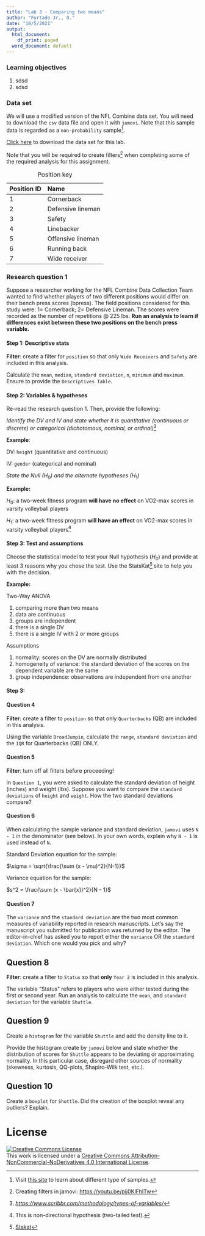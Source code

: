 ```yaml
---
title: "Lab 3 - Comparing two means"
author: "Furtado Jr., O."
date: "10/5/2021"
output:
  html_document:
    df_print: paged
  word_document: default
---
```


### Learning objectives

1.  sdsd
2.  sdsd

### Data set {#data-set}

We will use a modified version of the NFL Combine data set. You will need to download the `csv` data file and open it with `jamovi`. Note that this sample data is regarded as a `non-probability` sample[^1].

[^1]: Visit [this site](https://www.scribbr.com/methodology/sampling-methods/) to learn about different type of samples.

[Click here](./datasets/data-labs.csv) to download the data set for this lab.

Note that you will be required to create filters[^2] when completing some of the required analysis for this assignment.

[^2]: Creating filters in jamovi: <https://youtu.be/pij0KlFhITw>

| Position ID | Name              |
|:------------|:------------------|
| 1           | Cornerback        |
| 2           | Defensive lineman |
| 3           | Safety            |
| 4           | Linebacker        |
| 5           | Offensive lineman |
| 6           | Running back      |
| 7           | Wide receiver     |

: Position key

### Research question 1

Suppose a researcher working for the NFL Combine Data Collection Team wanted to find whether players of two different positions would differ on their bench press scores (bpress). The field positions considered for this study were: 1= Cornerback; 2= Defensive Lineman. The scores were recorded as the number of repetitions \@ 225 lbs. **Run an analysis to learn if differences exist between these two positions on the bench press variable.**

#### Step 1: Descriptive stats

**Filter**: create a filter for `position` so that only `Wide Receivers` and `Safety` are included in this analysis.

Calculate the `mean`, `median`, `standard deviation`, `n`, `minimum` and `maximum`. Ensure to provide the `Descriptives Table`.

#### Step 2: Variables & hypotheses

Re-read the research question 1. Then, provide the following:

*Identify the DV and IV and state whether it is quantitative (continuous or discrete) or categorical (dichotomous, nominal, or ordinal)*[^3]

[^3]: [*https://www.scribbr.com/methodology/types-of-variables/*](https://www.scribbr.com/methodology/types-of-variables/){.uri}

**Example**:

DV: `height` (quantitative and continuous)

IV: `gender` (categorical and nominal)

*State the Null (*$H_0$*) and the alternate hypotheses (*$H_1$*)*

**Example:**

$H_0$: a two-week fitness program **will have no effect** on VO2-max scores in varsity volleyball players

$H_1$: a two-week fitness program **will have an effect** on VO2-max scores in varsity volleyball players[^4]

[^4]: This is non-directional hypothesis (two-tailed test).

#### Step 3: Test and assumptions

Choose the statistical model to test your Null hypothesis ($H_0$) and provide at least 3 reasons why you chose the test. Use the StatsKat[^5] site to help you with the decision.

[^5]: [Stakat](https://statkat.com/)

**Example:**

Two-Way ANOVA

1.  comparing more than two means
2.  data are continuous
3.  groups are independent
4.  there is a single DV
5.  there is a single IV with 2 or more groups

Assumptions

1.  normality: scores on the DV are normally distributed
2.  homogeneity of variance: the standard deviation of the scores on the dependent variable are the same
3.  group independence: observations are independent from one another

#### Step 3:

#### Question 4

**Filter**: create a filter to `position` so that only `Quarterbacks` (QB) are included in this analysis.

Using the variable `BroadJumpin`, calculate the `range`, `standard deviation` and the `IQR` for Quarterbacks (QB) ONLY.

#### Question 5

**Filter**: turn off all filters before proceeding!

In `Question 1`, you were asked to calculate the standard deviation of height (inches) and weight (lbs). Suppose you want to compare the `standard deviations` of `height` and `weight`. How the two standard deviations compare?

#### Question 6

When calculating the sample variance and standard deviation, `jamovi` uses `N - 1` in the denominator (see below). In your own words, explain why `N - 1` is used instead of `N`.

Standard Deviation equation for the sample:

$\sigma = \sqrt{\frac{\sum (x - \mu)^2}{N-1}}$

Variance equation for the sample:

$s^2 = \frac{\sum (x - \bar{x})^2}{N - 1}$

#### Question 7

The `variance` and the `standard deviation` are the two most common measures of variability reported in research manuscripts. Let's say the manuscript you submitted for publication was returned by the editor. The editor-in-chief has asked you to report either the `variance` OR the `standard deviation`. Which one would you pick and why?

## Question 8

**Filter**: create a filter to `Status` so that **only** `Year 2` is included in this analysis.

The variable "Status" refers to players who were either tested during the first or second year. Run an analysis to calculate the `mean`, and `standard deviation` for the variable `Shuttle`.

## Question 9

Create a `histogram` for the variable `Shuttle` and add the density line to it.

Provide the histogram create by `jamovi` below and state whether the distribution of scores for `Shuttle` appears to be deviating or approximating normality. In this particular case, disregard other sources of normality (skewness, kurtosis, QQ-plots, Shapiro-Wilk test, etc.).

## Question 10

Create a `boxplot` for `Shuttle`. Did the creation of the boxplot reveal any outliers? Explain.

# License

<a rel="license" href="http://creativecommons.org/licenses/by-nc-nd/4.0/"><img src="https://i.creativecommons.org/l/by-nc-nd/4.0/88x31.png" alt="Creative Commons License" style="border-width:0"/></a><br />This work is licensed under a <a rel="license" href="http://creativecommons.org/licenses/by-nc-nd/4.0/">Creative Commons Attribution-NonCommercial-NoDerivatives 4.0 International License</a>.
